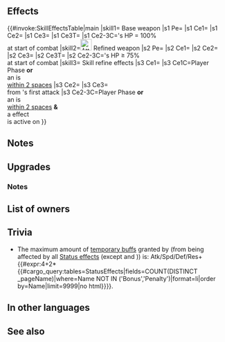 {{Weapon Infobox
|tagid=SID_ランドグリーズ
|weaponType=Bow
|might=14
|range=2
|effectiveness=armored,flying
|effect=Effective against flying and armored foes. Grants Atk+3. If foe's HP = 100% at start of combat, neutralizes penalties on unit and inflicts Atk/Def-6 on foe during combat.
|cost=400
|exclusive=1
|userVersion1=Bow
|userVersion2=Arrow
|statModifiers=0,17,0,0,0
|required=Silver Bow
|refinePaths=default
|refineSP=400
|refineMedals=500
|refineDews=200
|upgradedEffect=Effective against flying and armored foes. Grants Atk+3. At start of combat, if foe's HP ≥ 75%, inflicts Atk/Def-6 on foe and neutralizes unit's penalties during combat.
|effectSkill1=If unit initiates combat or is within 2 spaces of an ally, grants Atk/Spd/Def/Res+X to unit during combat (X = number of【Bonus】 and【Penalty】effects active on unit × 2, + 4; excludes stat bonuses and stat penalties), and also, if【Bonus】is active on unit, unit makes a guaranteed follow-up attack and reduces damage from foe's first attack by 30% during combat.<br><br>【Bonus】<br>All effects that last "for 1 turn" or "that turn only." Includes bonuses granted by a skill like Rally or Hone and positive status effects (extra movement or effects like Dominance).<br><br>【Penalty】<br>All effects that last "on foe through its next action." Includes penalties inflicted by a skill like Panic or Threaten and negative status effects (preventing counterattacks, restricting movement, or the effects of a skill like Triangle Adept or Guard).
|properties=random_owner
}}
==Effects==
{{#invoke:SkillEffectsTable|main
|skill1={{SCi|weapon}} Base weapon
|s1 Pe={{Eft|Stat Boosts|Atk|3}}
|s1 Ce1={{Eft|Effectiveness|{{Mt|Flying}} '''&''' {{Mt|Armored}}<br>}}
|s1 Ce2={{Eft|Neutralize Penalties}}
|s1 Ce3={{Eft|Temporary debuffs|Atk/Def|6}}
|s1 Ce3T={{Tgt|Foe}}
|s1 Ce2-3C={{Tgt|Foe}}'s HP = 100%<br>at start of combat
|skill2=[[File:Attack Plus W.png|x26px|class=inline-icon]] Refined weapon
|s2 Pe={{Eft|Stat Boosts|Atk|3}}
|s2 Ce1={{Eft|Effectiveness|{{Mt|Flying}} '''&''' {{Mt|Armored}}<br>}}
|s2 Ce2={{Eft|Neutralize Penalties}}
|s2 Ce3={{Eft|Temporary debuffs|Atk/Def|6}}
|s2 Ce3T={{Tgt|Foe}}
|s2 Ce2-3C={{Tgt|Foe}}'s HP ≥ 75%<br>at start of combat
|skill3={{Si|Randgríðr|refine=Skill1}} Skill refine effects
|s3 Ce1={{Eft|Temporary buffs|Atk/Spd/Def/Res|2 x ([[Status effects]]<br>active on {{Tgt|Unit}}), +4<br>(exc. {{SEt|Bonuses}}<br>'''&''' {{SEt|Penalties}})}}
|s3 Ce1C=Player Phase '''or'''<br>an {{Tgt|Ally}} is<br>[[within 2 spaces]]
|s3 Ce2={{Eft|Guaranteed Follow-Ups}}
|s3 Ce3={{Eft|Damage Reduction|30%}}<br>from {{Tgt|Foe}}'s first attack
|s3 Ce2-3C=Player Phase '''or'''<br> an {{Tgt|Ally}} is<br>[[within 2 spaces]] '''&'''<br>a {{Kp|Bonus}} effect<br>is active on {{Tgt|Unit}}
}}

==Notes==
{{Effective damage bonus|flying,armored}}
{{Penalty neutralization}}
{{Temporary debuffs}}
==Upgrades==
{{Weapon Upgrade List}}
===Notes===
{{IfUnitInitiates}}
{{Temporary buffs|name={{St|Randgríðr|refine=Skill1}}}}
{{EffectfromStatusEffect|nonStat=1|temporary buffs|name={{St|Randgríðr|refine=Skill1}}}}
{{EffectfromBonus|guaranteed follow-up and damage-reduction effects|name={{St|Randgríðr|refine=Skill1}}}}
{{Guaranteed follow-up interaction|name={{St|Randgríðr|refine=Skill1}}}}
{{DamagePercentageReduction}}
==List of owners==
{{Skill Hero List}}
==Trivia==
* The maximum amount of [[temporary buffs]] granted by {{St|Randgríðr|refine=Skill1}} (from being affected by all [[Status effects]] (except {{SEt|Bonuses}} and {{SEt|Penalties}})) is: Atk/Spd/Def/Res+{{#expr:4+2*{{#cargo_query:tables=StatusEffects|fields=COUNT(DISTINCT _pageName)|where=Name NOT IN ('Bonus','Penalty')|format=li|order by=Name|limit=9999|no html}}}}.
{{NorseMyth|(Old Norse for "Shield-truce") is a valkyrie.}}
==In other languages==
{{OtherLanguages
|japanese=ランドグリーズ
|german=Randgríðr
|spanishEU=Randgríðr
|spanishLA=Randgríðr
|french=Randgríðr
|italian=Randgríðr
|chineseTW=蘭蒂格瑞絲
|portuguese=Randgríðr
}}
==See also==
{{See also skills|cond=(Description LIKE '%number of【Bonus】%【Penalty】%effects active on unit%' OR WeaponEffectiveness='armored,flying') AND (Exclusive='1' AND Name NOT LIKE '%+')}}
{{Weapons Navbox}}